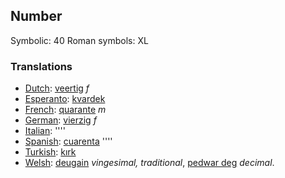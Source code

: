 ==Number==

Symbolic: 40
Roman symbols: XL

===Translations===

*[[Dutch]]: [[veertig]] ''f''
*[[Esperanto]]: [[kvardek]]
*[[French]]: [[quarante]] ''m''
*[[German]]: [[vierzig]] ''f''
*[[Italian]]: [[]] ''''
*[[Spanish]]: [[cuarenta]] ''''
*[[Turkish]]: [[kırk]]
*[[Welsh]]: [[deugain]] ''vingesimal, traditional'', [[pedwar deg]] ''decimal''.